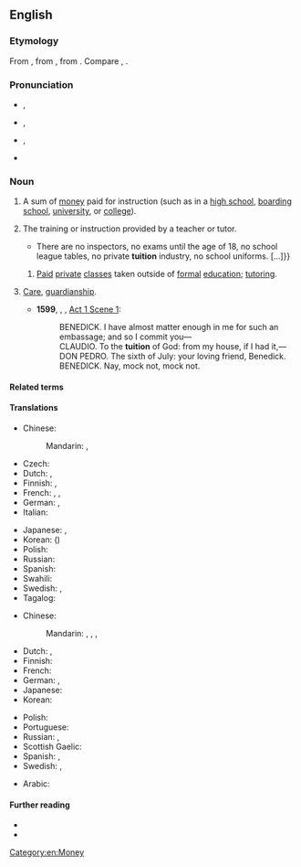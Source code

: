 ==English==
{{wikipedia}}

===Etymology===
From {{der|en|fro}}, from {{der|en|la|tuitiō|t=guard, protection, defense}}, from {{m|la|tuēri|t=to watch, guard, see, observe}}. Compare {{m|en|intuition}}, {{m|en|tutor}}.

===Pronunciation===
* {{a|GenAm}} {{enPR|to͞oĭ'shən}}, {{IPA|/tuˈɪʃən/|lang=en}}
* {{a|RP}} {{enPR|tyo͞oĭ'shən}}, {{IPA|/tjuːˈɪʃən/|lang=en}}
* {{a|India}} {{enPR|tyo͞o'shən}}, {{IPA|/ˈtjuːʃən/|lang=en}}
* {{rhymes|ɪʃən|lang=en}}

===Noun===
{{en-noun|~}}

# {{lb|en|North American}} A sum of [[money]] paid for instruction (such as in a [[high school]], [[boarding school]], [[university]], or [[college]]).
#: {{ux|en|These [[rosemaling]] workshops are no place for anyone who wants to pester me or the students with the "white privilege" card, [[inter alia]]. Therefore, I reserve the right to refund the '''tuition''' of such men and women, kick them out the door, and bar them from at least two of my future events.}}
#: {{syn|en|tuition [[fees]]|q=UK}}
# The training or instruction provided by a teacher or tutor.
#* {{quote-journal|lang=en|date=2013-07-19|author={{w|Peter Wilby}}
|volume=189|issue=6|page=30|magazine={{w|The Guardian Weekly}}
|title=[http://www.theguardian.com/education/2013/jul/01/education-michael-gove-finland-gcse Finland spreads word on schools]
|passage=Imagine a country where children do nothing but play until they start compulsory schooling at age seven. Then, without exception, they attend comprehensives until the age of 16.{{...}}There are no inspectors, no exams until the age of 18, no school league tables, no private '''tuition''' industry, no school uniforms.&nbsp;[&hellip;]}}
## {{lb|en|India}} [[paid|Paid]] [[private]] [[class]]es taken outside of [[formal]] [[education]]; [[tutoring]]. {{q|also used attributively}}
##: {{ux|en|'''tuition''' classes}}
# {{lb|en|archaic}} [[care|Care]], [[guardianship]].
#* '''1599''', {{w|William Shakespeare}}, {{w|Much Ado About Nothing}}, [[s:Much Ado About Nothing (Shakespeare)|Act 1 Scene 1]]:
#*: BENEDICK. I have almost matter enough in me for such an embassage; and so I commit you—
#*: CLAUDIO. To the '''tuition''' of God: from my house, if I had it,—
#*: DON PEDRO. The sixth of July: your loving friend, Benedick.
#*: BENEDICK. Nay, mock not, mock not.

====Related terms====
{{rel3|en|tutelage
|tutelar
|tutelary
|tutor
|tutorial}}

====Translations====
{{trans-top|sum of money paid for instruction}}
* Chinese:
*: Mandarin: {{t+|cmn|學費|sc=Hani}}, {{t+|cmn|学费|tr=xuéfèi|sc=Hani}}
* Czech: {{t|cs|školné|n}}
* Dutch: {{t+|nl|toelage|f}}, {{t|nl|studietoelage|f}}
* Finnish: {{t+|fi|lukukausimaksu}}, {{t|fi|koulumaksu}}
* French: {{t|fr|frais de scolarité|m-p}}, {{t|fr|frais d'inscription|m-p}}, {{t+|fr|minerval|m}}
* German: {{t+|de|Studiengebühr|f}}, {{t|de|Unterrichtsgebühr|f}}
* Italian: {{t+|it|retta|f}}
{{trans-mid}}
* Japanese: {{t+|ja|学費|tr=がくひ, gakuhi|sc=Jpan}}, {{t+|ja|授業料|tr=じゅぎょうりょう, jugyōryō|sc=Jpan}}
* Korean: {{t+|ko|학비}} ({{t+|ko|學費}})
* Polish: {{t|pl|czesne|n}}
* Russian: {{t|ru|пла́та за обуче́ние|f}}
* Spanish: {{t+|es|colegiatura|f}}
* Swahili: {{t+|sw|masomo ya ziada}}
* Swedish: {{t|sv|undervisningsarvode}}, {{t|sv|undervisningsavgift}}
* Tagalog: {{t|tl|bayadturo}}
{{trans-bottom}}

{{trans-top|training or instruction provided by a teacher or tutor}}
* Chinese:
*: Mandarin: {{t+|cmn|講課|sc=Hani}}, {{t+|cmn|讲课|tr=jiǎngkè|sc=Hani}}, {{qualifier|especially after school/work}} {{t+|cmn|補習|sc=Hani}}, {{t+|cmn|补习|tr=bǔxí|sc=Hani}}
* Dutch: {{t+|nl|bijscholing|f}}, {{t+|nl|bijles|f}}
* Finnish: {{t+|fi|opetus}}
* French: {{t+|fr|cours|m-p}}
* German: {{t+|de|Tutorium|n}}, {{t+|de|Unterricht|m}}
* Japanese: {{t+|ja|教育|tr=きょういく, kyōiku|sc=Jpan}}
* Korean: {{t+|ko|교육}}
{{trans-mid}}
* Polish: {{t|pl|korepetycje|f}}
* Portuguese: {{t|pt|tutelagem|f}}
* Russian: {{t+|ru|обуче́ние|n}}, {{t+|ru|заня́тия|p}}
* Scottish Gaelic: {{t|gd|teagasg|m}}
* Spanish: {{t+|es|enseñanza|f}}, {{t+|es|clases|f-p}}
* Swedish: {{t+|sv|undervisning}}, {{t|sv|handledning}}
{{trans-bottom}}

{{checktrans-top}}
* Arabic: {{t-check|ar|اجور الدراسَة}}
{{trans-mid}}
{{trans-bottom}}

====Further reading====
* {{R:Webster 1913}}
* {{R:Century 1911}}

[[Category:en:Money]]